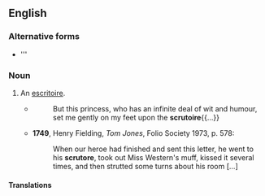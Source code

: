 ==English==

===Alternative forms===
* {{l|en|scrutoire}}'''

===Noun===
{{en-noun}}

# An [[escritoire]].
#* {{RQ:Swift Gulliver|II|III}}
#*: But this princess, who has an infinite deal of wit and humour, set me gently on my feet upon the '''scrutoire'''{{...}}
#* '''1749''', Henry Fielding, ''Tom Jones'', Folio Society 1973, p. 578:
#*: When our heroe had finished and sent this letter, he went to his '''scrutore''', took out Miss Western's muff, kissed it several times, and then strutted some turns about his room [...]

====Translations====
{{trans-see|escritoire}}